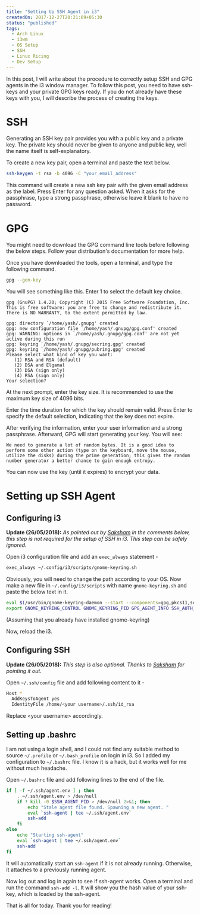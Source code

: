 ```yaml
---
title: "Setting Up SSH Agent in i3"
createdOn: 2017-12-27T20:21:09+05:30
status: "published"
tags:
  - Arch Linux
  - i3wm
  - OS Setup
  - SSH
  - Linux Ricing
  - Dev Setup
---
```


In this post, I will write about the procedure to correctly setup SSH and GPG
agents in the i3 window manager. To follow this post, you need to have ssh-keys
and your private GPG keys ready. If you do not already have these keys with you,
I will describe the process of creating the keys.

# SSH

Generating an SSH key pair provides you with a public key and a private key. The
private key should never be given to anyone and public key, well the name itself
is self-explanatory.

To create a new key pair, open a terminal and paste the text below.

```sh
ssh-keygen -t rsa -b 4096 -C "your_email_address"
```

This command will create a new ssh key pair with the given email address as the
label. Press Enter for any question asked. When it asks for the passphrase, type
a strong passphrase, otherwise leave it blank to have no password.

# GPG

You might need to download the GPG command line tools before following the below
steps. Follow your distribution's documentation for more help.

Once you have downloaded the tools, open a terminal, and type the following
command.

```sh
gpg --gen-key
```

You will see something like this. Enter 1 to select the default key choice.

```text
gpg (GnuPG) 1.4.20; Copyright (C) 2015 Free Software Foundation, Inc.
This is free software: you are free to change and redistribute it.
There is NO WARRANTY, to the extent permitted by law.

gpg: directory `/home/yash/.gnupg' created
gpg: new configuration file `/home/yash/.gnupg/gpg.conf' created
gpg: WARNING: options in `/home/yash/.gnupg/gpg.conf' are not yet active during this run
gpg: keyring `/home/yash/.gnupg/secring.gpg' created
gpg: keyring `/home/yash/.gnupg/pubring.gpg' created
Please select what kind of key you want:
   (1) RSA and RSA (default)
   (2) DSA and Elgamal
   (3) DSA (sign only)
   (4) RSA (sign only)
Your selection?
```

At the next prompt, enter the key size. It is recommended to use the maximum key
size of 4096 bits.

Enter the time duration for which the key should remain valid. Press Enter to
specify the default selection, indicating that the key does not expire.

After verifying the information, enter your user information and a strong
passphrase. Afterward, GPG will start generating your key. You will see:

```text
We need to generate a lot of random bytes. It is a good idea to perform some other action (type on the keyboard, move the mouse,
utilize the disks) during the prime generation; this gives the random number generator a better chance to gain enough entropy.
```

You can now use the key (until it expires) to encrypt your data.

# Setting up SSH Agent

## Configuring i3

**Update (26/05/2018):** _As pointed out by
[Saksham](https://sakshamsharma.com/) in the comments below, this step is not
required for the setup of SSH in i3. This step can be safely ignored._

Open i3 configuration file and add an `exec_always` statement -

```sh
exec_always ~/.config/i3/scripts/gnome-keyring.sh
```

Obviously, you will need to change the path according to your OS. Now make a new
file in `~/.config/i3/scripts` with name `gnome-keyring.sh` and paste the below
text in it.

```sh
eval $(/usr/bin/gnome-keyring-daemon --start --components=gpg,pkcs11,secrets,ssh)
export GNOME_KEYRING_CONTROL GNOME_KEYRING_PID GPG_AGENT_INFO SSH_AUTH_SOCK
```

(Assuming that you already have installed gnome-keyring)

Now, reload the i3.

## Configuring SSH

**Update (26/05/2018):** _This step is also optional. Thanks to
[Saksham](https://sakshamsharma.com/) for pointing it out._

Open `~/.ssh/config` file and add following content to it -

```sh
Host *
  AddKeysToAgent yes
  IdentityFile /home/<your username>/.ssh/id_rsa
```

Replace \<your username\> accordingly.

## Setting up .bashrc

I am not using a login shell, and I could not find any suitable method to source
`~/.profile` or `~/.bash_profile` on login in i3. So I added my configuration to
`~/.bashrc` file. I know it is a hack, but it works well for me without much
headache.

Open `~/.bashrc` file and add following lines to the end of the file.

```bash
if [ -f ~/.ssh/agent.env ] ; then
    . ~/.ssh/agent.env > /dev/null
    if ! kill -0 $SSH_AGENT_PID > /dev/null 2>&1; then
        echo "Stale agent file found. Spawning a new agent. "
        eval `ssh-agent | tee ~/.ssh/agent.env`
        ssh-add
    fi
else
    echo "Starting ssh-agent"
    eval `ssh-agent | tee ~/.ssh/agent.env`
    ssh-add
fi
```

It will automatically start an `ssh-agent` if it is not already running.
Otherwise, it attaches to a previously running agent.

Now log out and log in again to see if ssh-agent works. Open a terminal and run
the command `ssh-add -l`. It will show you the hash value of your ssh-key, which
is loaded by the ssh-agent.

That is all for today. Thank you for reading!
